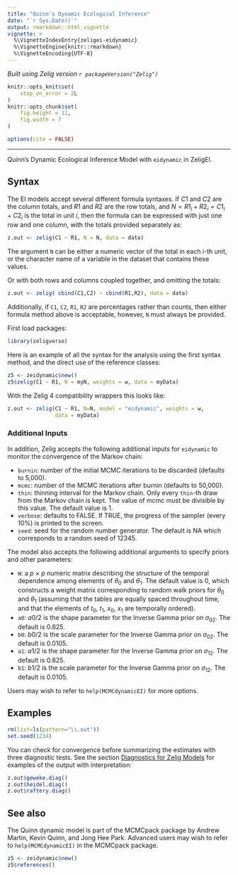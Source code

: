 ```yaml
---
title: "Quinn's Dynamic Ecological Inference"
date: "`r Sys.Date()`"
output: rmarkdown::html_vignette
vignette: >
  %\VignetteIndexEntry{zeligei-eidynamic}
  %\VignetteEngine{knitr::rmarkdown}
  %\VignetteEncoding{UTF-8}
---
```


*Built using Zelig version `r packageVersion("Zelig")`*

```r
knitr::opts_knit$set(
    stop_on_error = 2L
)
knitr::opts_chunk$set(
    fig.height = 11,
    fig.width = 7
)

options(cite = FALSE)
```
---

Quinn's Dynamic Ecological Inference Model with `eidynamic` in ZeligEI.

Syntax
------

The EI models accept several different formula syntaxes. If $C1$ and $C2$ are the column totals, and $R1$ and $R2$ are the row totals, and $N=R1_i + R2_i = C1_i + C2_i$ is the total in unit $i$, then the formula can be expressed with just one row and one column, with the totals provided separately as:

```r
z.out <- zelig(C1 ~ R1, N = N, data = data)
```

The argument `N` can be either a numeric vector of the total in each *i*-th unit, or the character name of a variable in the dataset that contains these values.

Or with both rows and columns coupled together, and omitting the totals:

```r
z.out <- zelig( cbind(C1,C2) ~ cbind(R1,R2), data = data)
```

Additionally, if `C1`, `C2`, `R1`, `R2` are percentages rather than counts, then either formula method above is acceptable, however, `N` must always be provided.

First load packages:

```r
library(zeligverse)
```

Here is an example of all the syntax for the analysis using the first syntax method, and the direct use of the reference classes:

```r
z5 <- zeidynamic$new()
z5$zelig(C1 ~ R1, N = myN, weights = w, data = myData)
```

With the Zelig 4 compatibility wrappers this looks like:

```r
z.out <- zelig(C1 ~ R1, N=N, model = "eidynamic", weights = w,
               data = myData)
```

### Additional Inputs

In addition, Zelig accepts the following additional inputs for `eidynamic` to monitor the convergence of the Markov chain:

* `burnin`: number of the initial MCMC iterations to be discarded (defaults to 5,000).
* `mcmc`: number of the MCMC iterations after burnin (defaults to 50,000).
* `thin`: thinning interval for the Markov chain. Only every `thin`-th draw from the Markov chain is kept. The value of mcmc must be divisible by this value. The default value is 1.
* `verbose`: defaults to FALSE. If TRUE, the progress of the sampler (every 10%) is printed to the screen.
* `seed`: seed for the random number generator. The default is NA which corresponds to a random seed of 12345.

The model also accepts the following additional arguments to specify priors and other parameters:

* `W`: a $p$ × $p$ numeric matrix describing the structure of the temporal dependence among elements of $\theta_0$ and $\theta_1$. The default value is 0, which constructs a weight matrix corresponding to random walk priors for $\theta_0$ and $\theta_1$ (assuming that the tables are equally spaced throughout time, and that the elements of $t_0$, $t_1$, $x_0$, $x_1$ are temporally ordered).
* `a0`: $a0/2$ is the shape parameter for the Inverse Gamma prior on $\sigma_{02}$. The default is 0.825.
* `b0`: $b0/2$ is the scale parameter for the Inverse Gamma prior on $\sigma_{02}$. The default is 0.0105.
* `a1`: $a1/2$ is the shape parameter for the Inverse Gamma prior on $\sigma_{12}$. The default is 0.825.
* `b1`: $b1/2$ is the scale parameter for the Inverse Gamma prior on $\sigma_{12}$. The default is 0.0105.

Users may wish to refer to `help(MCMCdynamicEI)` for more options.

Examples
------

```r
rm(list=ls(pattern="\\.out"))
set.seed(1234)
```

You can check for convergence before summarizing the estimates with three diagnostic tests.  See the section [Diagnostics for Zelig Models](diagnostics.html) for examples of the output with interpretation:

```r
z.out$geweke.diag()
z.out$heidel.diag()
z.out$raftery.diag()
```

See also
------

The Quinn dynamic model is part of the MCMCpack package by Andrew Martin, Kevin Quinn, and Jong Hee Park. Advanced users may wish to refer to
`help(MCMCdynamicEI)` in the MCMCpack package.

```r
z5 <- zeidynamic$new()
z5$references()
```
